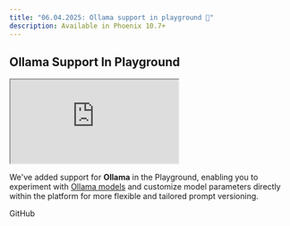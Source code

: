 ```yaml
---
title: "06.04.2025: Ollama support in playground 🛝"
description: Available in Phoenix 10.7+
---
```


<Update label="06.04.2025">

## Ollama Support In Playground

<Frame>
    <iframe src="https://cdn.iframe.ly/mFE0Hgex" width={1000} height={400} allowFullScreen></iframe>
</Frame>

We've added support for **Ollama** in the Playground, enabling you to experiment with [Ollama models](https://ollama.com/library?sort=newest) and customize model parameters directly within the platform for more flexible and tailored prompt versioning.

<Card title="feat: ollama by GeLi2001 · Pull Request #7846 · Arize-ai/phoenix" icon="github" href="https://github.com/Arize-ai/phoenix/pull/7846" horizontal>
  GitHub
</Card>
</Update>


